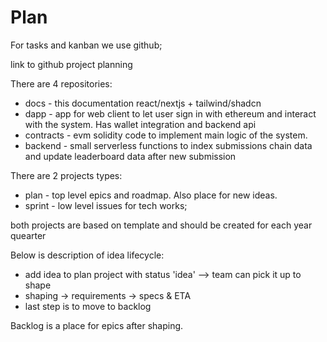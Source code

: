 # Plan

For tasks and kanban we use github;

link to github project planning

There are 4 repositories:

- docs - this documentation react/nextjs + tailwind/shadcn
- dapp - app for web client to let user sign in with ethereum and interact with the system. Has wallet integration and backend api
- contracts - evm solidity code to implement main logic of the system.
- backend - small serverless functions to index submissions chain data and update leaderboard data after new submission

There are 2 projects types:

- plan - top level epics and roadmap. Also place for new ideas.
- sprint - low level issues for tech works;

both projects are based on template and should be created for each year quearter

Below is description of idea lifecycle:

- add idea to plan project with status 'idea' --> team can pick it up to shape
- shaping -> requirements -> specs & ETA
- last step is to move to backlog

Backlog is a place for epics after shaping.
